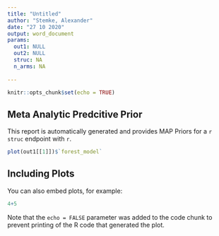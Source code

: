 ```yaml
---
title: "Untitled"
author: "Stemke, Alexander"
date: "27 10 2020"
output: word_document
params:
  out1: NULL
  out2: NULL
  struc: NA
  n_arms: NA
  
---
```


```r
knitr::opts_chunk$set(echo = TRUE)
```

## Meta Analytic Predcitive Prior

This report is automatically generated and provides MAP Priors for a `r struc` endpoint with `r `.


```r
plot(out1[[1]])$`forest_model`
```

## Including Plots

You can also embed plots, for example:

```r
4+5
```

Note that the `echo = FALSE` parameter was added to the code chunk to prevent printing of the R code that generated the plot.
